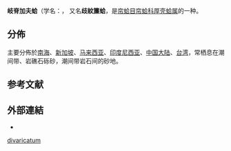{{distinguish|Gafrarium aequivocum}}
{{Speciesbox
| taxon = Gafrarium divaricatum
| authority = (Gmelin, 1791)
| synonyms_ref = {{r|shell_2696}}
| synonyms = 
* ''Gafrarium aequivoca'' {{small|Sowerby, 1851}}
}}

'''岐脊加夫蛤'''（学名：''{{lang|la|Gafrarium divaricatum}}''{{r|shell_2696}}，
又名'''歧紋簾蛤'''{{r|TaiBNET_313881}}，是[[帘蛤目|帘蛤目]][[帘蛤科|帘蛤科]][[厚壳蛤属|厚壳蛤属]]的一种{{r|shell_2696}}。

==分佈==
主要分佈於[[南海|南海]]、[[新加坡|新加坡]]、[[马来西亚|马来西亚]]、[[印度尼西亚|印度尼西亚]]、[[中国大陆|中国大陆]]、[[台湾|台湾]]，常栖息在潮间带、岩礁石砾砂，潮间带岩石间的砂地{{r|shell_2696}}。

==参考文献==
{{reflist|refs=
<ref name="shell_2696">{{cite web
 |url=http://shell.sinica.edu.tw/chinese/shellbase_detail.php?science_no=2696
 |title=国际贝库：岐脊加夫蛤
 |publisher=台湾贝类资料库
 |accessdate=2017-08-30
 |archive-date=2016-03-04
 |archive-url=https://web.archive.org/web/20160304204104/http://shell.sinica.edu.tw/chinese/shellbase_detail.php?science_no=2696
 |dead-url=no
 }}</ref>
<ref name="TaiBNET_313881">{{TaiBNET| zh=歧紋簾蛤 | id=313881 | binomial=Gafrarium divaricatum | authority=Gmelin, 1791 | var= | accessdate=2013-01-24}}</ref>
}}

==外部連結==
* {{wikispecies-inline|Gafrarium divaricatum|歧紋簾蛤}}
{{Taxonbar|from=Q11125090}}

[[Category:加夫蛤属|divaricatum]]
